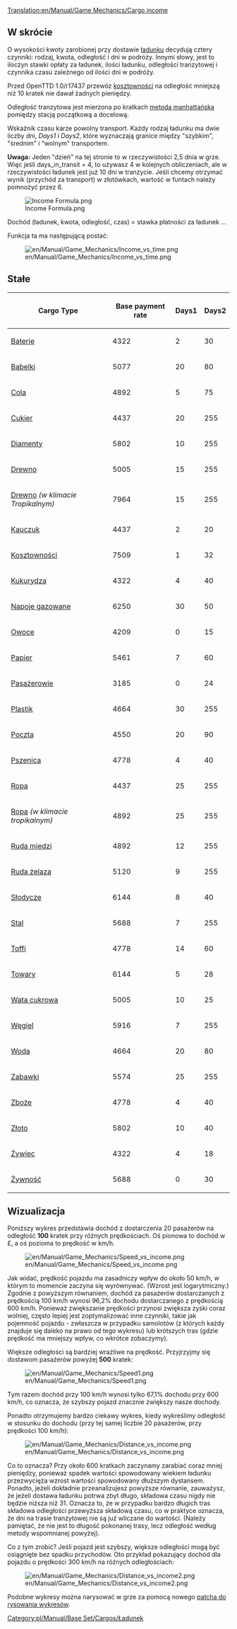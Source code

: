 [[Translation:en/Manual/Game Mechanics/Cargo income]]

==W skrócie==

O wysokości kwoty zarobionej przy dostawie [[pl/Manual/Ładunek|ładunku]] decydują cztery czynniki: rodzaj, kwota, odległość i dni w podróży. Innymi słowy, jest to iloczyn stawki opłaty za ładunek, ilości ładunku, odległości tranzytowej i czynnika czasu zależnego od ilości dni w podróży.

Przed OpenTTD 1.0/r17437 przewóz [[pl/Manual/Base Set/Cargos/Kosztowności|kosztowności]] na odległość mniejszą niż 10 kratek nie dawał żadnych pieniędzy.

Odległość tranzytowa jest mierzona po kratkach [[pl/Archive/Unmapped/Geometria taksówkarska|metodą manhattańską]] pomiędzy stacją początkową a docelową.

Wskaźnik czasu karze powolny transport. Każdy rodzaj ładunku ma dwie liczby dni, ''Days1'' i ''Days2'', które wyznaczają granice między "szybkim", "średnim" i "wolnym" transportem.

'''Uwaga:''' Jeden "dzień" na tej stronie to w rzeczywistości 2,5 dnia w grze. Więc jeśli days_in_transit = 4, to używasz 4 w kolejnych obliczeniach, ale w rzeczywistości ładunek jest już 10 dni w tranzycie. Jeśli chcemy otrzymać wynik (przychód za transport) w złotówkach, wartość w funtach należy pomnożyć przez 6.

<!--
<math>
I(c,a,d,t)=c_\mathrm{Base} \cdot a \cdot d \cdot \max\left(31,
\begin{cases}
255 & t \le c_\mathrm{Days1} \\
255 - (t-c_\mathrm{Days1}) & c_\mathrm{Days1} < t \le c_\mathrm{Days1} + c_\mathrm{Days2} \\
255 - 2(t-c_\mathrm{Days1}) + c_\mathrm{Days2} & t > c_\mathrm{Days1} + c_\mathrm{Days2} 
\end{cases}\right)\cdot\frac{1}{2^{21}}
</math>
-->

[[File:en/Manual/Game Mechanics/Income Formula.png|Income Formula.png]]

Dochód (ładunek, kwota, odległość, czas) = stawka płatności za ładunek ...

Funkcja ta ma następującą postać:

[[File:en/Manual/Game Mechanics/Income vs time.png]]

==Stałe==

{| class="wikitable sortable" style="text-align:right"
! Cargo Type !! Base payment rate !! Days1 !! Days2
|-
|[[pl/Manual/Base Set/Cargos/Baterie|Baterie]]||4322||2||30
|-
|[[pl/Manual/Base Set/Cargos/Bąbelki|Bąbelki]]||5077||20||80
|-
|[[pl/Manual/Base Set/Cargos/Cola|Cola]]||4892||5||75
|-
|[[pl/Manual/Base Set/Cargos/Cukier|Cukier]]||4437||20||255
|-
|[[pl/Manual/Base Set/Cargos/Diamenty|Diamenty]]||5802||10||255
|-
|[[pl/Manual/Base Set/Cargos/Drewno|Drewno]]||5005||15||255
|-
|[[pl/Manual/Base Set/Cargos/Drewno|Drewno]] ''(w klimacie Tropikalnym)''||7964||15||255
|-
|[[pl/Manual/Base Set/Cargos/Kauczuk|Kauczuk]]||4437||2||20
|-
|[[pl/Manual/Base Set/Cargos/Kosztowności|Kosztowności]]||7509||1||32
|-
|[[pl/Manual/Base Set/Cargos/Kukurydza|Kukurydza]]||4322||4||40
|-
|[[pl/Manual/Base Set/Cargos/Napoje gazowane|Napoje gazowane]]||6250||30||50
|-
|[[pl/Manual/Base Set/Cargos/Owoce|Owoce]]||4209||0||15
|-
|[[pl/Manual/Base Set/Cargos/Papier|Papier]]||5461||7||60
|-
|[[pl/Manual/Base Set/Cargos/Pasażerowie|Pasażerowie]]||3185||0||24
|-
|[[pl/Manual/Base Set/Cargos/Plastik|Plastik]]||4664||30||255
|-
|[[pl/Manual/Base Set/Cargos/Poczta|Poczta]]||4550||20||90
|-
|[[pl/Manual/Base Set/Cargos/Pszenica|Pszenica]]||4778||4||40
|-
|[[pl/Manual/Base Set/Cargos/Ropa|Ropa]]||4437||25||255
|-
|[[pl/Manual/Base Set/Cargos/Ropa|Ropa]] ''(w klimacie tropikalnym)''||4892||25||255
|-
|[[pl/Manual/Base Set/Cargos/Ruda miedzi|Ruda miedzi]]||4892||12||255
|-
|[[pl/Manual/Base Set/Cargos/Ruda żelaza|Ruda żelaza]]||5120||9||255
|-
|[[pl/Manual/Base Set/Cargos/Słodycze|Słodycze]]||6144||8||40
|-
|[[pl/Manual/Base Set/Cargos/Stal|Stal]]||5688||7||255
|-
|[[pl/Manual/Base Set/Cargos/Toffi|Toffi]]||4778||14||60
|-
|[[pl/Manual/Base Set/Cargos/Towary|Towary]]||6144||5||28
|-
|[[pl/Manual/Base Set/Cargos/Wata cukrowa|Wata cukrowa]]||5005||10||25
|-
|[[pl/Manual/Base Set/Cargos/Węgiel|Węgiel]]||5916||7||255
|-
|[[pl/Manual/Base Set/Cargos/Woda|Woda]]||4664||20||80
|-
|[[pl/Manual/Base Set/Cargos/Zabawki|Zabawki]]||5574||25||255
|-
|[[pl/Manual/Base Set/Cargos/Zboże|Zboże]]||4778||4||40
|-
|[[pl/Manual/Base Set/Cargos/Złoto|Złoto]]||5802||10||40
|-
|[[pl/Manual/Base Set/Cargos/Żywiec|Żywiec]]||4322||4||18
|-
|[[pl/Manual/Base Set/Cargos/Żywność|Żywność]]||5688||0||30
|}

==Wizualizacja==

Poniższy wykres przedstawia dochód z dostarczenia 20 pasażerów na odległość '''100''' kratek przy różnych prędkościach. Oś pionowa to dochód w £, a oś pozioma to prędkość w km/h.

[[File:en/Manual/Game Mechanics/Speed vs income.png]]

Jak widać, prędkość pojazdu ma zasadniczy wpływ do około 50 km/h, w którym to momencie zaczyna się wyrównywać. (Wzrost jest logarytmiczny.) Zgodnie z powyższym równaniem, dochód za pasażerów dostarczanych z prędkością 100 km/h wynosi 96,2% dochodu dostarczanego z prędkością 600 km/h. Ponieważ zwiększanie prędkości przynosi zwiększa zyski coraz wolniej, często lepiej jest zoptymalizować inne czynniki, takie jak pojemność pojazdu - zwłaszcza w przypadku samolotów (z których każdy znajduje się daleko na prawo od tego wykresu) lub krótszych tras (gdzie prędkość ma mniejszy wpływ, co wkrótce zobaczymy).

Większe odległości są bardziej wrażliwe na prędkość. Przyjrzyjmy się dostawom pasażerów powyżej '''500''' kratek:

[[File:en/Manual/Game Mechanics/Speed1.png]]

Tym razem dochód przy 100 km/h wynosi tylko 67,1% dochodu przy 600 km/h, co oznacza, że szybszy pojazd znacznie zwiększy nasze dochody.

Ponadto otrzymujemy bardzo ciekawy wykres, kiedy wykreślimy odległość w stosunku do dochodu (przy tej samej liczbie 20 pasażerów, przy prędkości 100 km/h):

[[File:en/Manual/Game Mechanics/Distance vs income.png]]

Co to oznacza? Przy około 600 kratkach zaczynamy zarabiać coraz mniej pieniędzy, ponieważ spadek wartości spowodowany wiekiem ładunku przezwycięża wzrost wartości spowodowany dłuższym dystansem. Ponadto, jeżeli dokładnie przeanalizujesz powyższe równanie, zauważysz, że jeżeli dostawa ładunku potrwa zbyt długo, składowa czasu nigdy nie będzie niższa niż 31. Oznacza to, że w przypadku bardzo długich tras składowa odległości przewyższa składową czasu, co w praktyce oznacza, że dni na trasie tranzytowej nie są już wliczane do wartości. (Należy pamiętać, że nie jest to długość pokonanej trasy, lecz odległość według metody wspomnianej powyżej).

Co z tym zrobić? Jeśli pojazd jest szybszy, większe odległości mogą być osiągnięte bez spadku przychodów. Oto przykład pokazujący dochód dla pojazdu o prędkości 300 km/h na różnych odległościach:

[[File:en/Manual/Game Mechanics/Distance vs income2.png]]

Podobne wykresy można narysować w grze za pomocą nowego [http://www.tt-forums.net/viewtopic.php?f=33&t=31984 patcha do rysowania wykresów].

[[Category:pl/Manual/Base Set/Cargos/Ładunek]]